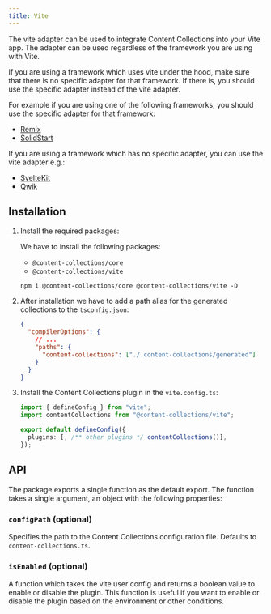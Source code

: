 ```yaml
---
title: Vite
---
```


The vite adapter can be used to integrate Content Collections into your Vite app. The adapter can be used regardless of the framework you are using with Vite.

<Callout type="warn" title='Warning'>

If you are using a framework which uses vite under the hood, make sure that there is no specific adapter for that framework. If there is, you should use the specific adapter instead of the vite adapter.

For example if you are using one of the following frameworks, you should use the specific adapter for that framework:

- [Remix](/docs/adapter/remix)
- [SolidStart](/docs/adapter/solid-start)

If you are using a framework which has no specific adapter, you can use the vite adapter e.g.:

- [SvelteKit](/docs/quickstart/svelte-kit)
- [Qwik](/docs/quickstart/qwik)

</Callout>

## Installation

1. Install the required packages:

   We have to install the following packages:

   - `@content-collections/core`
   - `@content-collections/vite`

   ```package-install
   npm i @content-collections/core @content-collections/vite -D
   ```

2. After installation we have to add a path alias for the generated collections to the `tsconfig.json`:

   ```json
   {
     "compilerOptions": {
       // ...
       "paths": {
         "content-collections": ["./.content-collections/generated"]
       }
     }
   }
   ```

3. Install the Content Collections plugin in the `vite.config.ts`:

   ```ts
   import { defineConfig } from "vite";
   import contentCollections from "@content-collections/vite";

   export default defineConfig({
     plugins: [, /** other plugins */ contentCollections()],
   });
   ```

## API

The package exports a single function as the default export. The function takes a single argument, an object with the following properties:

### `configPath` (optional)

Specifies the path to the Content Collections configuration file. Defaults to `content-collections.ts`.

### `isEnabled` (optional)

A function which takes the vite user config and returns a boolean value to enable or disable the plugin. This function is useful if you want to enable or disable the plugin based on the environment or other conditions.
